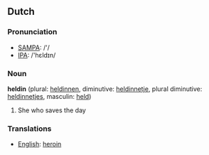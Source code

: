 ==Dutch==

===Pronunciation===
*[[w:SAMPA|SAMPA]]: /'/
*[[w:IPA|IPA]]: /'hεldɪn/

===Noun===

'''heldin''' {{f}} (plural: [[heldinnen]], diminutive: [[heldinnetje]], plural diminutive: [[heldinnetjes]], masculin: [[held]])

#She who saves the day

===Translations===
*[[English]]: [[heroin]]